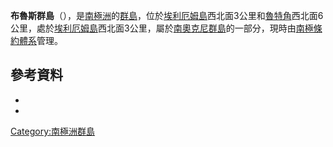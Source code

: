 {{coord|60|41|S|44|54|W|source:GNIS|display=title}}

'''布魯斯群島'''（{{lang-en|Bruce Islands}}），是[[南極洲|南極洲]]的[[群島|群島]]，位於[[埃利厄姆島|埃利厄姆島]]西北面3公里和[[魯特角|魯特角]]西北面6公里，處於[[埃利厄姆島|埃利厄姆島]]西北面3公里，屬於[[南奧克尼群島|南奧克尼群島]]的一部分，現時由[[南極條約體系|南極條約體系]]管理。

==參考資料==
*{{cite gnis | type = antarid | id = 2040| name = Bruce Islands| accessdate = 2011-09-22}}
*{{usgs-gazetteer|id=2040}}

{{Antarctica-geo-stub}}
[[Category:南極洲群島|Category:南極洲群島]]